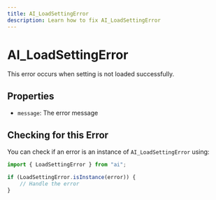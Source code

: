 ```yaml
---
title: AI_LoadSettingError
description: Learn how to fix AI_LoadSettingError
---
```


# AI_LoadSettingError
This error occurs when setting is not loaded successfully.

## Properties
- `message`: The error message

## Checking for this Error

You can check if an error is an instance of `AI_LoadSettingError` using:

```typescript
import { LoadSettingError } from "ai";

if (LoadSettingError.isInstance(error)) {
    // Handle the error
}
```
